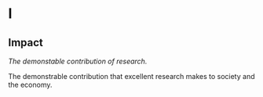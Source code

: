 # I
  
## Impact

<dfn>The demonstable contribution of research.</dfn>

The demonstrable contribution that excellent research makes to society and the economy.